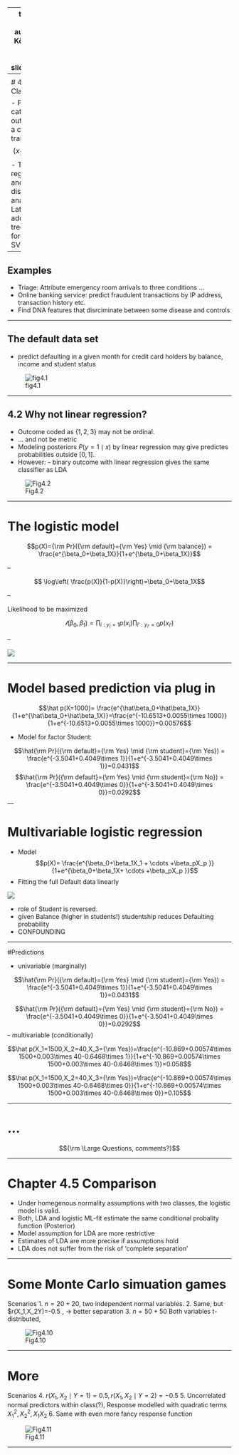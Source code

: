 
---
title: "Logistic Regression"
author: "Jochem König"
date: "30 März 2020"
output: slidy_presentation
---
<!-- --- -->
<!-- title: "Chapter 4" -->
<!-- subtitle: " Regression" -->
<!-- author: "Jochem Konig (koenigjo@uni-mainz.de)</br>" -->
<!-- date: "2020/03/30</br> -->
<!--   IMBEI - University Medical Center Mainz" -->
<!-- output: -->
<!--   xaringan::moon_reader: -->
<!--     css: ["default", "default-fonts","css/FMstyles.css","css/animate.css"] -->
<!--     lib_dir: libs -->
<!--     nature: -->
<!--       highlightStyle: github -->
<!--       highlightLines: true -->
<!--       countIncrementalSlides: false -->
<!--       titleSlideClass: [center, middle] -->
<!-- --- -->
```{r setup, include=FALSE}
library(rgl)
library(knitr)
library(pander)
panderOptions("missing","")
options(htmltools.dir.version = FALSE)
knitr::opts_chunk$set(
  eval = TRUE,
  message = FALSE,
  echo = FALSE,
  warnings = FALSE,
  fig.align = "center",
  warning = FALSE,
  error = FALSE
)
opts_knit$set(root.dir = "../..") ## knit in grand-parent folder for the sake of easy (and consistent!) data access
```

# 4.1 Overview of Classification

- Predict categorical outcome based on a classified training sample 
$$(x_1,y_1),\ldots,(x_n,y_n)$$
- Today: logistic regression, linear and quadratic discriminant analysis, (k-NN)
- Later: generalized additive models, trees, random forests, boosting, SVM

---

## Examples

- Triage: Attribute emergency room arrivals to three conditions ...
- Online banking service: predict fraudulent transactions by IP address, transaction history etc.
- Find DNA features that disrciminate between some disease and controls

---

## The default data set
- predict defaulting in a given month for credit card holders by balance, income and student status
<!-- `![alt_text](link_to_image)` -->

![fig4.1](images/fig4.1.png)

---

## 4.2 Why not linear regression?


- Outcome coded as $\{1,2,3\}$ may not be ordinal.
- ... and not be metric
- Modeling posteriors $P(y=1\mid x)$ by linear regression may give predictes probabilities outside $[0,1].$ 
- However:
-- binary outcome with linear regression gives the same classifier as LDA

![Fig4.2](images/fig4.2.png)

---

# The logistic model

$$p(X)={\rm Pr}({\rm default}={\rm Yes} \mid {\rm balance}) = \frac{e^{\beta_0+\beta_1X}}{1+e^{\beta_0+\beta_1X}}$$

--

$$ \log\left( \frac{p(X)}{1-p(X)}\right)=\beta_0+\beta_1X$$

--

Likelihood to be maximized

$${\mathcal l}(\beta_0,\beta_1)=\prod_{i:y_i=1}p(x_i)\prod_{i\prime:y_{i\prime}=0}p(x_{i\prime})$$

--

![](images/tab4.1.png)

---

# Model based prediction via plug in

$$\hat p(X=1000)= \frac{e^{\hat\beta_0+\hat\beta_1X}}{1+e^{\hat\beta_0+\hat\beta_1X}}=\frac{e^{-10.6513+0.0055\times 1000}}{1+e^{-10.6513+0.0055\times 1000}}=0.00576$$

- Model for factor Student:

$$\hat{\rm Pr}({\rm default}={\rm Yes} \mid {\rm student}={\rm Yes}) = \frac{e^{-3.5041+0.4049\times 1}}{1+e^{-3.5041+0.4049\times 1}}=0.0431$$
$$\hat{\rm Pr}({\rm default}={\rm Yes} \mid {\rm student}={\rm No}) = \frac{e^{-3.5041+0.4049\times 0}}{1+e^{-3.5041+0.4049\times 0}}=0.0292$$
---

# Multivariable logistic regression

- Model
$$p(X)= \frac{e^{\beta_0+\beta_1X_1 + \cdots +\beta_pX_p }}{1+e^{\beta_0+\beta_1X+ \cdots +\beta_pX_p }}$$
- Fitting the full Default data linearly

![](images/tab4.3.png)

- role of Student is reversed.
- given Balance (higher in students!) studentship reduces Defaulting probability
- CONFOUNDING

---

#Predictions

- univariable (marginally)

$$\hat{\rm Pr}({\rm default}={\rm Yes} \mid {\rm student}={\rm Yes}) = \frac{e^{-3.5041+0.4049\times 1}}{1+e^{-3.5041+0.4049\times 1}}=0.0431$$

$$\hat{\rm Pr}({\rm default}={\rm Yes} \mid {\rm student}={\rm No}) = \frac{e^{-3.5041+0.4049\times 0}}{1+e^{-3.5041+0.4049\times 0}}=0.0292$$
- multivariable (conditionally)

$$\hat p(X_1=1500,X_2=40,X_3={\rm Yes})=\frac{e^{-10.869+0.00574\times 1500+0.003\times 40-0.6468\times 1}}{1+e^{-10.869+0.00574\times 1500+0.003\times 40-0.6468\times 1}}=0.058$$

$$\hat p(X_1=1500,X_2=40,X_3={\rm Yes})=\frac{e^{-10.869+0.00574\times 1500+0.003\times 40-0.6468\times 0}}{1+e^{-10.869+0.00574\times 1500+0.003\times 40-0.6468\times 0}}=0.105$$


---

# ... 

$${\rm \Large Questions, comments?}$$

---

# Chapter 4.5 Comparison

- Under homegenous normality assumptions with two classes, the logistic model is valid.
- Both, LDA and logistic ML-fit estimate the same conditional probality function (Posterior)
- Model assumption for LDA are more restrictive
- Estimates of LDA are more precise if assumptions hold
- LDA does not suffer from the risk of 'complete separation'

---

# Some Monte Carlo simuation games
Scenarios 
1. $n=20+20$, two independent normal variables.
2. Same, but $r(X_1,X_2\mid Y)=-0.5 , -> better separation
3. $n=50+50$ Both variables t-distributed, 

![Fig4.10](images/fig4.10.png)

---

# More

Scenarios 
4. $r(X_1,X_2\mid Y=1)=0.5, r(X_1,X_2\mid Y=2)=-0.5$
5. Uncorrelated normal predictors within class(?), Response modelled with quadratic terms $X_1^2 ,X_2^2, X_1X_2$
6. Same with even more fancy response function 

![Fig4.11](images/fig4.11.png)


---